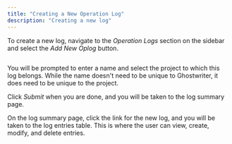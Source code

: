```yaml
---
title: "Creating a New Operation Log"
description: "Creating a new log"
---
```


To create a new log, navigate to the _Operation Logs_ section on the sidebar and select the _Add New Oplog_ button.

<Frame>
  <img src="/images/features/image-32.png" alt=""/>
</Frame>

You will be prompted to enter a name and select the project to which this log belongs. While the name doesn't need to be unique to Ghostwriter, it does need to be unique to the project.

Click _Submit_ when you are done, and you will be taken to the log summary page.

On the log summary page, click the link for the new log, and you will be taken to the log entries table. This is where the user can view, create, modify, and delete entries.


<Frame>
  <img src="/images/features/image-33.png" alt=""/>
</Frame>
